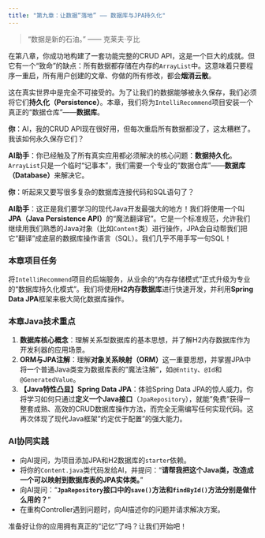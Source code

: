 ```yaml
---
title: "第九章：让数据“落地” —— 数据库与JPA持久化"
---
```


> “数据是新的石油。” —— 克莱夫·亨比

在第八章，你成功地构建了一套功能完整的CRUD API，这是一个巨大的成就。但它有一个“致命”的缺点：所有数据都存储在内存的`ArrayList`中。这意味着只要程序一重启，所有用户创建的文章、你做的所有修改，都会**烟消云散**。

这在真实世界中是完全不可接受的。为了让我们的数据能够被永久保存，我们必须将它们**持久化（Persistence）**。本章，我们将为`IntelliRecommend`项目安装一个真正的“数据仓库”——**数据库**。

::: {.callout-note title="与AI的对话：从`ArrayList`到数据库"}

**你**：AI，我的CRUD API现在很好用，但每次重启所有数据都没了，这太糟糕了。我该如何永久保存它们？

**AI助手**：你已经触及了所有真实应用都必须解决的核心问题：**数据持久化**。`ArrayList`只是一个临时“记事本”，我们需要一个专业的“数据仓库”——**数据库（Database）**来解决它。

**你**：听起来又要写很多复杂的数据库连接代码和SQL语句了？

**AI助手**：这正是我们要学习的现代Java开发最强大的地方！我们将使用一个叫**JPA（Java Persistence API）**的“魔法翻译官”。它是一个标准规范，允许我们继续用我们熟悉的Java对象（比如`Content`类）进行操作，JPA会自动帮我们把它“翻译”成底层的数据库操作语言（SQL）。我们几乎不用手写一句SQL！

:::

### 本章项目任务
将`IntelliRecommend`项目的后端服务，从业余的“内存存储模式”正式升级为专业的“数据库持久化模式”。我们将使用**H2内存数据库**进行快速开发，并利用**Spring Data JPA**框架来极大简化数据库操作。

### 本章Java技术重点
1.  **数据库核心概念**：理解关系型数据库的基本思想，并了解H2内存数据库作为开发利器的应用场景。
2.  **ORM与JPA注解**：理解**对象关系映射（ORM）**这一重要思想，并掌握JPA中将一个普通Java类变为数据库表的"魔法注解"，如`@Entity`、`@Id`和`@GeneratedValue`。
3.  **【Java特性凸显】Spring Data JPA**：体验Spring Data JPA的惊人威力。你将学习如何只通过**定义一个Java接口**（`JpaRepository`），就能"免费"获得一整套成熟、高效的CRUD数据库操作方法，而完全无需编写任何实现代码。这再次体现了现代Java框架"约定优于配置"的强大能力。

### AI协同实践
*   向AI提问，为项目添加JPA和H2数据库的`starter`依赖。
*   将你的`Content.java`类代码发给AI，并提问："**请帮我把这个Java类，改造成一个可以映射到数据库表的JPA实体类。**"
*   向AI提问："**`JpaRepository`接口中的`save()`方法和`findById()`方法分别是做什么用的？**"
*   在重构Controller遇到问题时，向AI描述你的问题并请求解决方案。

准备好让你的应用拥有真正的"记忆"了吗？让我们开始吧！ 